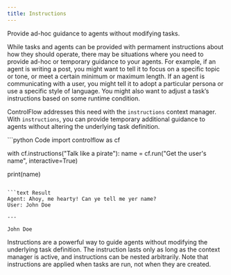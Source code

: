 ```yaml
---
title: Instructions
---
```


<Tip>
Provide ad-hoc guidance to agents without modifying tasks.
</Tip>

While tasks and agents can be provided with permament instructions about how they should operate, there may be situations where you need to provide ad-hoc or temporary guidance to your agents. For example, if an agent is writing a post, you might want to tell it to focus on a specific topic or tone, or meet a certain minimum or maximum length. If an agent is communicating with a user, you might tell it to adopt a particular persona or use a specific style of language. You might also want to adjust a task’s instructions based on some runtime condition.

ControlFlow addresses this need with the `instructions` context manager. With `instructions`, you can provide temporary additional guidance to agents without altering the underlying task definition.

<CodeGroup>
```python Code
import controlflow as cf

with cf.instructions("Talk like a pirate"):
    name = cf.run("Get the user's name", interactive=True)

print(name)
```

```text Result
Agent: Ahoy, me hearty! Can ye tell me yer name?
User: John Doe

---

John Doe
```
</CodeGroup>

Instructions are a powerful way to guide agents without modifying the underlying task definition. The instruction lasts only as long as the context manager is active, and instructions can be nested arbitrarily. Note that instructions are applied when tasks are run, not when they are created.